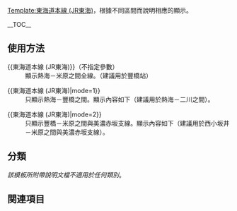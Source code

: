 {{Documentation subpage|種類=[[Help:模板|模板]]}}
[[Template:東海道本線 (JR東海)]]，根據不同區間而說明相應的顯示。

__TOC__
== 使用方法 ==
; <nowiki>{{東海道本線 (JR東海)}}</nowiki>（不指定參數）
: 顯示熱海－米原之間全線。（建議用於豐橋站）
{{東海道本線 (JR東海)}}


; <nowiki>{{東海道本線 (JR東海)|mode=1}}</nowiki>
: 只顯示熱海－豐橋之間。顯示內容如下（建議用於熱海－二川之間）。
{{東海道本線 (JR東海)|mode=1}}


; <nowiki>{{東海道本線 (JR東海)|mode=2}}</nowiki>
: 只顯示豐橋－米原之間與美濃赤坂支線。顯示內容如下（建議用於西小坂井－米原之間與美濃赤坂支線）。
{{東海道本線 (JR東海)|mode=2}}

== 分類 ==
''該模板所附帶說明文檔不適用於任何類別''。

== 関連項目 ==
<includeonly>
</includeonly>